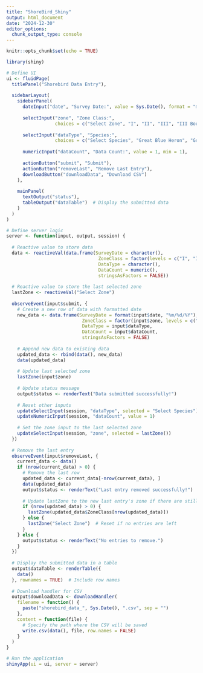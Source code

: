```yaml
---
title: "ShoreBird_Shiny"
output: html_document
date: "2024-12-30"
editor_options: 
  chunk_output_type: console
---
```


```r
knitr::opts_chunk$set(echo = TRUE)
```


```r
library(shiny)

# Define UI
ui <- fluidPage(
  titlePanel("Shorebird Data Entry"),
  
  sidebarLayout(
    sidebarPanel(
      dateInput("date", "Survey Date:", value = Sys.Date(), format = "mm/dd/yyyy"),
      
      selectInput("zone", "Zone Class:",
                  choices = c("Select Zone", "I", "II", "III", "III Boulders", "III Rocky Outcrop")),
      
      selectInput("dataType", "Species:",
                  choices = c("Select Species", "Great Blue Heron", "Great Egret", "Snowy Egret", "People", "Dogs on Leash", "Brown Pelican", "Cormorant", "Black-Bellied Plover", "Willet", "Wandering Tattler", "Spotted Sandpiper", "Marbled Godwit", "Whimbrel", "Ruddy Turnstone", "Black Turnstone", "Surfbird", "Sanderling", "Juvenile Gull", "Western Gull", "California Gull", "Heerman's Gull", "Herring Gull", "Tern", "Unidentified Gull", "Unidentified Bird (non-gull)", "Black Phoebe", "Say's Phoebe")),
      
      numericInput("dataCount", "Data Count:", value = 1, min = 1),
      
      actionButton("submit", "Submit"),
      actionButton("removeLast", "Remove Last Entry"),
      downloadButton("downloadData", "Download CSV")
    ),
    
    mainPanel(
      textOutput("status"),
      tableOutput("dataTable")  # Display the submitted data
    )
  )
)

# Define server logic
server <- function(input, output, session) {
  
  # Reactive value to store data
  data <- reactiveVal(data.frame(SurveyDate = character(),
                                  ZoneClass = factor(levels = c("I", "II", "III", "III Boulders", "III Rocky Outcrop")),
                                  DataType = character(),
                                  DataCount = numeric(),
                                  stringsAsFactors = FALSE))
  
  # Reactive value to store the last selected zone
  lastZone <- reactiveVal("Select Zone")
  
  observeEvent(input$submit, {
    # Create a new row of data with formatted date
    new_data <- data.frame(SurveyDate = format(input$date, "%m/%d/%Y"),
                            ZoneClass = factor(input$zone, levels = c("I", "II", "III", "III Boulders", "III Rocky Outcrop")),
                            DataType = input$dataType,
                            DataCount = input$dataCount,
                            stringsAsFactors = FALSE)
    
    # Append new data to existing data
    updated_data <- rbind(data(), new_data)
    data(updated_data)
    
    # Update last selected zone
    lastZone(input$zone)
    
    # Update status message
    output$status <- renderText("Data submitted successfully!")
    
    # Reset other inputs
    updateSelectInput(session, "dataType", selected = "Select Species")
    updateNumericInput(session, "dataCount", value = 1)
    
    # Set the zone input to the last selected zone
    updateSelectInput(session, "zone", selected = lastZone())
  })
  
  # Remove the last entry
  observeEvent(input$removeLast, {
    current_data <- data()
    if (nrow(current_data) > 0) {
      # Remove the last row
      updated_data <- current_data[-nrow(current_data), ]
      data(updated_data)
      output$status <- renderText("Last entry removed successfully!")
      
      # Update lastZone to the new last entry's zone if there are still entries
      if (nrow(updated_data) > 0) {
        lastZone(updated_data$ZoneClass[nrow(updated_data)])
      } else {
        lastZone("Select Zone")  # Reset if no entries are left
      }
    } else {
      output$status <- renderText("No entries to remove.")
    }
  })
  
  # Display the submitted data in a table
  output$dataTable <- renderTable({
    data()
  }, rownames = TRUE)  # Include row names
  
  # Download handler for CSV
  output$downloadData <- downloadHandler(
    filename = function() {
      paste("shorebird_data_", Sys.Date(), ".csv", sep = "")
    },
    content = function(file) {
      # Specify the path where the CSV will be saved
      write.csv(data(), file, row.names = FALSE)
    }
  )
}

# Run the application 
shinyApp(ui = ui, server = server)
```
